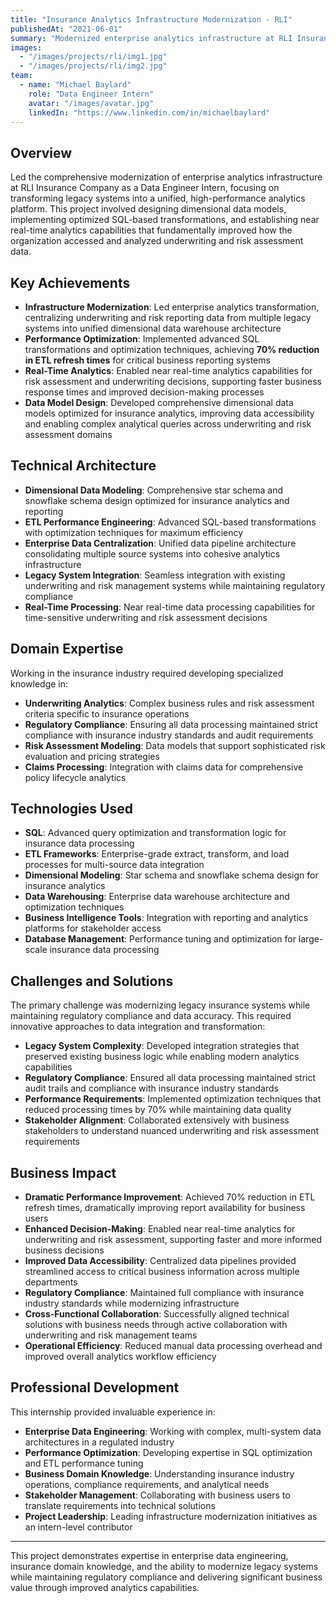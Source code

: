 ```yaml
---
title: "Insurance Analytics Infrastructure Modernization - RLI"
publishedAt: "2021-06-01"
summary: "Modernized enterprise analytics infrastructure at RLI Insurance, designing dimensional data models and implementing SQL-based transformations that reduced ETL refresh time by 70% while enabling near real-time analytics capabilities."
images:
  - "/images/projects/rli/img1.jpg"
  - "/images/projects/rli/img2.jpg"
team:
  - name: "Michael Baylard"
    role: "Data Engineer Intern"
    avatar: "/images/avatar.jpg"
    linkedIn: "https://www.linkedin.com/in/michaelbaylard"
---
```


## Overview

Led the comprehensive modernization of enterprise analytics infrastructure at RLI Insurance Company as a Data Engineer Intern, focusing on transforming legacy systems into a unified, high-performance analytics platform. This project involved designing dimensional data models, implementing optimized SQL-based transformations, and establishing near real-time analytics capabilities that fundamentally improved how the organization accessed and analyzed underwriting and risk assessment data.

## Key Achievements

- **Infrastructure Modernization**: Led enterprise analytics transformation, centralizing underwriting and risk reporting data from multiple legacy systems into unified dimensional data warehouse architecture
- **Performance Optimization**: Implemented advanced SQL transformations and optimization techniques, achieving **70% reduction in ETL refresh times** for critical business reporting systems
- **Real-Time Analytics**: Enabled near real-time analytics capabilities for risk assessment and underwriting decisions, supporting faster business response times and improved decision-making processes
- **Data Model Design**: Developed comprehensive dimensional data models optimized for insurance analytics, improving data accessibility and enabling complex analytical queries across underwriting and risk assessment domains

## Technical Architecture

- **Dimensional Data Modeling**: Comprehensive star schema and snowflake schema design optimized for insurance analytics and reporting
- **ETL Performance Engineering**: Advanced SQL-based transformations with optimization techniques for maximum efficiency
- **Enterprise Data Centralization**: Unified data pipeline architecture consolidating multiple source systems into cohesive analytics infrastructure
- **Legacy System Integration**: Seamless integration with existing underwriting and risk management systems while maintaining regulatory compliance
- **Real-Time Processing**: Near real-time data processing capabilities for time-sensitive underwriting and risk assessment decisions

## Domain Expertise

Working in the insurance industry required developing specialized knowledge in:

- **Underwriting Analytics**: Complex business rules and risk assessment criteria specific to insurance operations
- **Regulatory Compliance**: Ensuring all data processing maintained strict compliance with insurance industry standards and audit requirements
- **Risk Assessment Modeling**: Data models that support sophisticated risk evaluation and pricing strategies
- **Claims Processing**: Integration with claims data for comprehensive policy lifecycle analytics

## Technologies Used

- **SQL**: Advanced query optimization and transformation logic for insurance data processing
- **ETL Frameworks**: Enterprise-grade extract, transform, and load processes for multi-source data integration
- **Dimensional Modeling**: Star schema and snowflake schema design for insurance analytics
- **Data Warehousing**: Enterprise data warehouse architecture and optimization techniques
- **Business Intelligence Tools**: Integration with reporting and analytics platforms for stakeholder access
- **Database Management**: Performance tuning and optimization for large-scale insurance data processing

## Challenges and Solutions

The primary challenge was modernizing legacy insurance systems while maintaining regulatory compliance and data accuracy. This required innovative approaches to data integration and transformation:

- **Legacy System Complexity**: Developed integration strategies that preserved existing business logic while enabling modern analytics capabilities
- **Regulatory Compliance**: Ensured all data processing maintained strict audit trails and compliance with insurance industry standards
- **Performance Requirements**: Implemented optimization techniques that reduced processing times by 70% while maintaining data quality
- **Stakeholder Alignment**: Collaborated extensively with business stakeholders to understand nuanced underwriting and risk assessment requirements

## Business Impact

- **Dramatic Performance Improvement**: Achieved 70% reduction in ETL refresh times, dramatically improving report availability for business users
- **Enhanced Decision-Making**: Enabled near real-time analytics for underwriting and risk assessment, supporting faster and more informed business decisions
- **Improved Data Accessibility**: Centralized data pipelines provided streamlined access to critical business information across multiple departments
- **Regulatory Compliance**: Maintained full compliance with insurance industry standards while modernizing infrastructure
- **Cross-Functional Collaboration**: Successfully aligned technical solutions with business needs through active collaboration with underwriting and risk management teams
- **Operational Efficiency**: Reduced manual data processing overhead and improved overall analytics workflow efficiency

## Professional Development

This internship provided invaluable experience in:

- **Enterprise Data Engineering**: Working with complex, multi-system data architectures in a regulated industry
- **Performance Optimization**: Developing expertise in SQL optimization and ETL performance tuning
- **Business Domain Knowledge**: Understanding insurance industry operations, compliance requirements, and analytical needs
- **Stakeholder Management**: Collaborating with business users to translate requirements into technical solutions
- **Project Leadership**: Leading infrastructure modernization initiatives as an intern-level contributor

---

This project demonstrates expertise in enterprise data engineering, insurance domain knowledge, and the ability to modernize legacy systems while maintaining regulatory compliance and delivering significant business value through improved analytics capabilities.